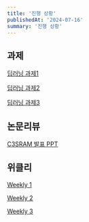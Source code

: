 ```yaml
---
title: '진행 상황'
publishedAt: '2024-07-16'
summary: '진행 상황'
---
```

## 과제

[딥러닝 과제1](/files/딥러닝_과제1.pdf)

[딥러닝 과제2](/files/딥러닝_과제2.pdf)

[딥러닝 과제3](/files/딥러닝_과제3.pdf)


## 논문리뷰

[C3SRAM 발표 PPT](/files/C3SRAM발표PPT.pdf)


## 위클리

[Weekly 1](/files/WeeklyJonghoon#1.pdf)

[Weekly 2](/files/WeeklyJonghoon#2.pdf)

[Weekly 3](/files/WeeklyJonghoon#3.pdf)
